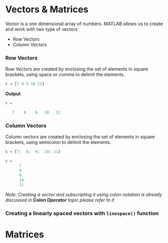 # Vectors & Matrices

Vector is a one dimensional array of numbers. MATLAB allows us to create and work with two type of vectors

- Row Vectors
- Column Vectors

### Row Vectors

Row Vectors are created by enclosing the set of elements in square brackets, using space or comma to delimit the elements.

```matlab
r = [7 8 9 10 11]
```

**Output**

```matlab
r =

   7    8    9   10   11 
```

### Column Vectors

Column vectors are created by enclosing the set of elements in square brackets, using semicolon to delimit the elements.

```matlab
c = [7;  8;  9;  10; 11]
```

```matlab
c =
      7       
      8       
      9       
      10       
      11  
```

*Note: Creating a vector and subscripting it using colon notation is already discussed in **Colon Operator** topic please refer to it*

### Creating a linearly spaced vectors with `linespace()` function



# Matrices























